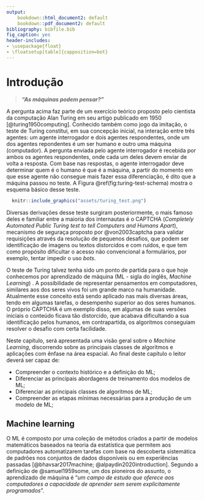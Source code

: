 ```yaml
---
output: 
    bookdown::html_document2: default
    bookdown::pdf_document2: default
bibliography: bibfile.bib
fig_caption: yes
header-includes:
- \usepackage{float}
- \floatsetup[table]{capposition=bot}
---
```


# Introdução
> ***"As máquinas podem pensar?"***

A pergunta acima faz parte de um exercício teórico proposto pelo cientista da 
computação Alan Turing em seu artigo publicado em 1950 
[@turing1950computing]. Conhecido também como jogo da imitação, o teste de 
Turing constitui, em sua concepção inicial, na interação entre três agentes: um 
agente interrogador e dois agentes respondentes, onde um dos agentes repondentes 
é um ser humano e outro uma máquina (computador). A pergunta enviada pelo agente 
interrogador é recebida por ambos os agentes respondentes, onde cada um deles 
devem enviar de volta a resposta. Com base nas respostas, o agente interrogador 
deve determinar quem é o humano é que é a máquina, a partir do momento em que 
esse agente não consegue mais fazer essa diferenciação, é dito que a máquina 
passou no teste. A Figura \@ref(fig:turing-test-schema) mostra o esquema básico 
desse teste.

```r
  knitr::include_graphics("assets/turing_test.png")
```

Diversas derivações desse teste surgiram posteriormente, o mais 
famoso deles e familiar entre a maioria dos internautas é o CAPTCHA 
(*Completely Automated Public Turing test to tell Computers and Humans Apart*), 
mecanismo de seguraça proposto por @von2003captcha para validar requisições 
através da resolução de pequenos desafios, que podem ser identificação de 
imagens ou textos distorcidos e com ruídos, e que tem como propósito dificultar 
o acesso não convencional a formulários, por exemplo, tentar impedir o uso 
*bots*. 

O teste de Turing talvez tenha sido um ponto de partida para o que hoje 
conhecemos por aprendizado de máquina (ML - sigla do inglês, *Machine Learning*)
. A possibilidade de representar pensamentos em computadores, similares aos dos 
seres vivos foi um grande marco na humanidade. Atualmente esse conceito está 
sendo aplicado nas mais diversas áreas, tendo em algumas tarefas, o desempenho 
superior ao dos seres humanos. O próprio CAPTCHA é um exemplo disso, em algumas 
de suas versões iniciais o conteúdo ficava tão distorcido, que acabava 
dificultando a sua identificação pelos humanos, em contrapartida, os algoritmos 
conseguiam resolver o desafio com certa facilidade.

Neste capítulo, será apresentada uma visão geral sobre o *Machine Learning*, 
discorrendo sobre as principais classes de algoritmos e aplicações com ênfase na 
área espacial. Ao final deste capítulo o leitor deverá ser capaz de:

- Compreender o contexto histórico e a definição do ML;
- Diferenciar as principais abordagens de treinamento dos modelos de ML;
- Diferenciar as principais classes de algoritmos de ML;
- Compreender as etapas mínimas necessárias para a produção de um modelo de ML;

## Machine learning
O ML é composto por uma coleção de métodos criados a partir de modelos 
matemáticos baseados na teoria da estatística que permitem aos computadores 
automatizarem tarefas com base na descoberta sistemática de padrões nos 
conjuntos de dados disponíveis ou em experiências passadas [@bhavsar2017machine; 
@alpaydin2020introduction]. Segundo a definição de @samuel1959some, um dos 
pioneiros do assunto, o aprendizado de máquina é “*um campo de estudo que 
oferece aos computadores a capacidade de aprender sem serem explicitamente 
programados*”.